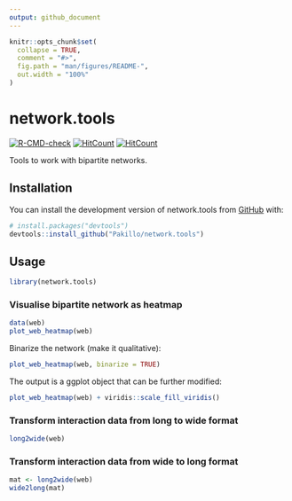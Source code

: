```yaml
---
output: github_document
---
```


<!-- README.md is generated from README.Rmd. Please edit that file -->

```r
knitr::opts_chunk$set(
  collapse = TRUE,
  comment = "#>",
  fig.path = "man/figures/README-",
  out.width = "100%"
)
```

# network.tools

<!-- badges: start -->
[![R-CMD-check](https://github.com/Pakillo/network.tools/actions/workflows/R-CMD-check.yaml/badge.svg)](https://github.com/Pakillo/network.tools/actions/workflows/R-CMD-check.yaml)
[![HitCount](https://hits.dwyl.com/Pakillo/network.tools.svg?style=flat-square)](http://hits.dwyl.com/Pakillo/network.tools)
[![HitCount](https://hits.dwyl.com/Pakillo/network.tools.svg?style=flat-square&show=unique)](http://hits.dwyl.com/Pakillo/network.tools)
<!-- badges: end -->

Tools to work with bipartite networks.

## Installation

You can install the development version of network.tools from [GitHub](https://github.com/) with:

``` r
# install.packages("devtools")
devtools::install_github("Pakillo/network.tools")
```

## Usage

```r
library(network.tools)
```

### Visualise bipartite network as heatmap

```r
data(web)
plot_web_heatmap(web)
```

Binarize the network (make it qualitative):

```r
plot_web_heatmap(web, binarize = TRUE)
```

The output is a ggplot object that can be further modified:

```r
plot_web_heatmap(web) + viridis::scale_fill_viridis()
```


### Transform interaction data from long to wide format

```r
long2wide(web)
```


### Transform interaction data from wide to long format

```r
mat <- long2wide(web)
wide2long(mat)
```

